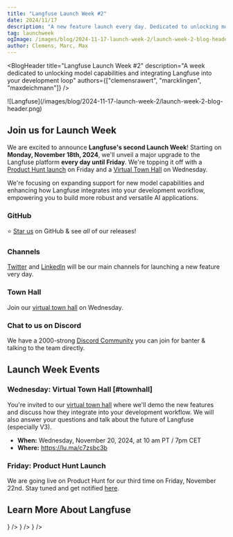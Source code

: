 ```yaml
---
title: "Langfuse Launch Week #2"
date: 2024/11/17
description: "A new feature launch every day. Dedicated to unlocking model capabilities and integrating Langfuse tightly in your development loop."
tag: launchweek
ogImage: /images/blog/2024-11-17-launch-week-2/launch-week-2-blog-header.png
author: Clemens, Marc, Max
---
```



<BlogHeader
  title="Langfuse Launch Week #2"
  description="A week dedicated to unlocking model capabilities and integrating Langfuse into your development loop"
  authors={["clemensrawert", "marcklingen", "maxdeichmann"]}
/>

<Frame fullWidth className="mb-12">
  ![Langfuse](/images/blog/2024-11-17-launch-week-2/launch-week-2-blog-header.png)
</Frame>

## Join us for Launch Week

We are excited to announce **Langfuse's second Launch Week**! Starting on **Monday, November 18th, 2024**, we'll unveil a major upgrade to the Langfuse platform **every day until Friday**. We're topping it off with a [Product Hunt launch](/ph) on Friday and a [Virtual Town Hall](https://lu.ma/c7zsbc3b) on Wednesday.

We're focusing on expanding support for new model capabilities and enhancing how Langfuse integrates into your development workflow, empowering you to build more robust and versatile AI applications.

<Steps>

### GitHub

⭐️ [Star us](https://github.com/langfuse/langfuse/) on GitHub & see _all_ of our releases!

### Channels

[Twitter](https://x.com/langfuse) and [LinkedIn](https://www.linkedin.com/company/langfuse/) will be our main channels for launching a new feature very day.

### Town Hall

Join our [virtual town hall](https://lu.ma/c7zsbc3b) on Wednesday.

### Chat to us on Discord

We have a 2000-strong [Discord Community](/discord) you can join for banter & talking to the team directly.

</Steps>

## Launch Week Events

### Wednesday: Virtual Town Hall [#townhall]

You're invited to our [virtual town hall](https://lu.ma/c7zsbc3b) where we'll demo the new features and discuss how they integrate into your development workflow. We will also answer your questions and talk about the future of Langfuse (especially V3).

- **When:** Wednesday, November 20, 2024, at 10 am PT / 7pm CET
- **Where:** https://lu.ma/c7zsbc3b

### Friday: Product Hunt Launch

We are going live on Product Hunt for our third time on Friday, November 22nd. Stay tuned and get notified [here](/ph).

## Learn More About Langfuse


<Cards num={3}>
  <Card title="Docs" href="/docs" icon={<BookOpen />} />
  <Card title="Quickstart" href="/docs/get-started" icon={<BookOpen />} />
  <Card title="Cookbooks" href="/docs/cookbooks" icon={<FileCode />} />
</Cards>
